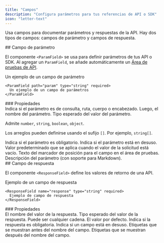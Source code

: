 ```yaml
---
title: "Campos"
description: "Configura parámetros para tus referencias de API o SDK"
icon: "letter-text"
---
```


Usa campos para documentar parámetros y respuestas de la API. Hay dos tipos de campos: campos de parámetro y campos de respuesta.

<div id="parameter-field">
  ## Campo de parámetro
</div>

El componente `<ParamField>` se usa para definir parámetros de tus API o SDK. Al agregar un `ParamField`, se añade automáticamente un [Área de pruebas de API](/es/es/api-playground/overview).

<ParamField path="param" type="string" required>
  Un ejemplo de un campo de parámetro
</ParamField>

```mdx
<ParamField path="param" type="string" required>
  Un ejemplo de un campo de parámetros
</ParamField>
```

<div id="properties">
  ### Propiedades
</div>

<ParamField body="query, path, body, or header" type="string">
  Indica si el parámetro es de consulta, ruta, cuerpo o encabezado. Luego, el
  nombre del parámetro.
</ParamField>

<ParamField body="type" type="string">
  Tipo esperado del valor del parámetro.

  Admite `number`, `string`, `boolean`, `object`.

  Los arreglos pueden definirse usando el sufijo `[]`. Por ejemplo, `string[]`.
</ParamField>

<ParamField body="required" type="boolean">
  Indica si el parámetro es obligatorio.
</ParamField>

<ParamField body="deprecated" type="boolean">
  Indica si el parámetro está en desuso.
</ParamField>

<ParamField body="default" type="any">
  Valor predeterminado que se aplica cuando el valor de la solicitud está vacío.
</ParamField>

<ParamField body="placeholder" type="string">
  Texto del marcador de posición para el campo en el área de pruebas.
</ParamField>

<ParamField body="children" type="string">
  Descripción del parámetro (con soporte para Markdown).
</ParamField>

<div id="response-field">
  ## Campo de respuesta
</div>

El componente `<ResponseField>` define los valores de retorno de una API.

<ResponseField name="response" type="string" required>
  Ejemplo de un campo de respuesta
</ResponseField>

```mdx
<ResponseField name="response" type="string" required>
  Ejemplo de campo de respuesta
</ResponseField>
```

<div id="properties">
  ### Propiedades
</div>

<ResponseField name="name" type="string" required>
  El nombre del valor de la respuesta.
</ResponseField>

<ResponseField name="type" type="string" required>
  Tipo esperado del valor de la respuesta. Puede ser cualquier cadena.
</ResponseField>

<ResponseField name="default" type="string">
  El valor por defecto.
</ResponseField>

<ResponseField name="required" type="boolean">
  Indica si la respuesta es obligatoria.
</ResponseField>

<ResponseField name="deprecated" type="boolean">
  Indica si un campo está en desuso.
</ResponseField>

<ResponseField name="pre" type="string[]">
  Etiquetas que se muestran antes del nombre del campo.
</ResponseField>

<ResponseField name="post" type="string[]">
  Etiquetas que se muestran después del nombre del campo.
</ResponseField>
